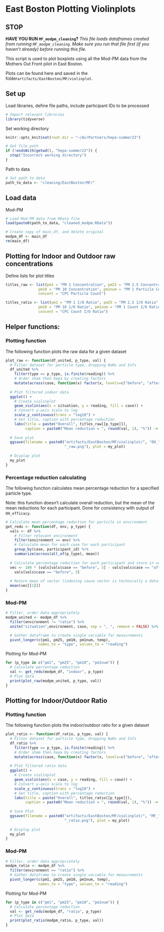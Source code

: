 # East Boston Plotting Violinplots

## STOP

**HAVE YOU RUN `MF_modpm_cleaning`?**
*This file loads dataframes created from running `MF_modpm_cleaning`. Make sure you run that file first (if you haven't already) before running this file.*

This script is used to plot boxplots using all the Mod-PM data from the Mothers
Out Front pilot in East Boston.

Plots can be found here and saved in the folder`artifacts/EastBoston/MF/violinplot`.

## Set up
Load libraries, define file paths, include participant IDs to be processed
```r
# Import relevant libraries
library(tidyverse)
```

Set working directory
```r
knitr::opts_knit$set(root.dir = "~/AirPartners/hepa-summer23")
```

```r
# Get file path
if (!endsWith(getwd(), "hepa-summer23")) {
  stop("Incorrect working directory")
}
```

Path to data
```r
# Set path to data
path_to_data <- "cleaning/EastBoston/MF/"
```

## Load data

Mod-PM
```r
# Load Mod-PM data from RData file
load(paste0(path_to_data, "cleaned_modpm.RData"))

# Create copy of main_df, and delete original
modpm_df <- main_df
rm(main_df)
```

## Plotting for Indoor and Outdoor raw concentrations
Define lists for plot titles
```r
titles_raw <- list(pm1 = "PM 1 Concentration", pm25 = "PM 2.5 Concentration",
               pm10 = "PM 10 Concentration", pm1num = "PM 1 Particle Count",
               concent = "CPC Particle Count")

titles_ratio <- list(pm1 = "PM 1 I/O Ratio", pm25 = "PM 2.5 I/O Ratio",
               pm10 = "PM 10 I/O Ratio", pm1num = "PM 1 Count I/O Ratio",
               concent = "CPC Count I/O Ratio")
```

## Helper functions:
### Plotting function
The following function plots the raw data for a given dataset
```r
plot_raw <- function(df_united, p_type, val) {
  # Filter dataset for particle type, dropping NaNs and Infs
  df_united %>% 
    filter(type == p_type, is.finite(reading)) %>%
    # Order sham then hepa by creating factors
    mutate(across(case, function(x) factor(x, levels=c("before", "after")))) %>%
    
  # Plot filtered indoor data
  ggplot() +
    # Create violinplot
    geom_violin(aes(x = situation, y = reading, fill = case)) +
    # Convert y-axis scale to log
    scale_y_continuous(trans = "log10") +
    # Set title, caption with percentage reduction
    labs(title = paste("Overall", titles_raw[[p_type]]),
         caption = paste0("Mean reduction = ", round(val, 1), "%")) -> my_plot
  
  # Save plot
  ggsave(filename = paste0("artifacts/EastBoston/MF/violinplot/", "OH_", p_type,
                           "_raw.png"), plot = my_plot)
  
  # Display plot
  my_plot
}
```

### Percentage reduction calculating
The following function calculates mean percentage reduction for a specified particle type. 

Note: this function doesn't calculate overall reduction, but the mean of the mean reductions for each participant. Done for consistency with output of `OH_efficacy`.
```r
# Calculate mean percentage reduction for particle in environment
get_redu <- function(df, env, p_type) {
  vals <- df %>% 
    # Filter relevant environment
    filter(environment == env) %>%
    # Calculate mean for each case for each participant
    group_by(case, participant_id) %>% 
    summarize(across(all_of(p_type), mean))
  
  # Calculate percentage reduction for each participant and store in vector
  vec <- 100 * (vals[vals$case == "before", 3] - vals[vals$case == "after", 3])/
    vals[vals$case == "before", 3]
  
  # Return mean of vector (indexing cause vector is technically a dataframe)
  mean(vec[[1]])
}
```


### Mod-PM
```r
# Filter, order data appropriately
modpm_united <- modpm_df %>%
  filter(environment != "ratio") %>%
  unite("situation",environment, case, sep = ", ", remove = FALSE) %>%

  # Gather dataframe to create single variable for measurements
  pivot_longer(c(pm1, pm25, pm10, pm1num, temp), 
               names_to = "type", values_to = "reading")
```

Plotting for Mod-PM
```r
for (p_type in c("pm1", "pm25", "pm10", "pm1num")) {
  # Calculate percentage reduction
  val <- get_redu(modpm_df, "indoor", p_type)
  # Plot data
  print(plot_raw(modpm_united, p_type, val))
}
```
## Plotting for Indoor/Outdoor Ratio
### Plotting function
The following function plots the indoor/outdoor ratio for a given dataset
```r
plot_ratio <- function(df_ratio, p_type, val) {
  # Filter dataset for particle type, dropping NaNs and Infs
  df_ratio %>% 
    filter(type == p_type, is.finite(reading)) %>%
    # Order sham then hepa by creating factors
    mutate(across(case, function(x) factor(x, levels=c("before", "after")))) %>%
    
  # Plot filtered ratio data
  ggplot() +
    # Create violinplot
    geom_violin(aes(x = case, y = reading, fill = case)) +
    # Convert y-axis scale to log
    scale_y_continuous(trans = "log10") +
    # Set title, caption with percentage reduction
    labs(title = paste("Overall", titles_ratio[[p_type]]),
         caption = paste0("Mean reduction = ", round(val, 1), "%")) -> my_plot
  
  # Save Plot
  ggsave(filename = paste0("artifacts/EastBoston/MF/violinplot/", "MF_", p_type,
                           "_ratio.png"), plot = my_plot)
  
  # Display plot
  my_plot
}
```

### Mod-PM
```r
# Filter, order data appropriately
modpm_ratio <- modpm_df %>%
  filter(environment == "ratio") %>%
  # Gather dataframe to create single variable for measurements
  pivot_longer(c(pm1, pm25, pm10, pm1num, temp), 
               names_to = "type", values_to = "reading")
```

Plotting for Mod-PM
```r
for (p_type in c("pm1", "pm25", "pm10", "pm1num")) {
  # Calculate percentage reduction
  val <- get_redu(modpm_df, "ratio", p_type)
  # Plot data
  print(plot_ratio(modpm_ratio, p_type, val))
}
```